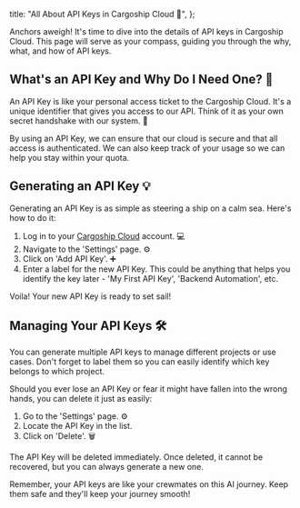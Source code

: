 
  title: "All About API Keys in Cargoship Cloud 🔑",
};

Anchors aweigh! It's time to dive into the details of API keys in Cargoship Cloud. This page will serve as your compass, guiding you through the why, what, and how of API keys.

## What's an API Key and Why Do I Need One? 🤔

An API Key is like your personal access ticket to the Cargoship Cloud. It's a unique identifier that gives you access to our API. Think of it as your own secret handshake with our system. 🤝

By using an API Key, we can ensure that our cloud is secure and that all access is authenticated. We can also keep track of your usage so we can help you stay within your quota.

## Generating an API Key 💡

Generating an API Key is as simple as steering a ship on a calm sea. Here's how to do it:

1. Log in to your [Cargoship Cloud](https://app.cargoship.sh) account. 💻
2. Navigate to the 'Settings' page. ⚙️
3. Click on 'Add API Key'. ➕
4. Enter a label for the new API Key. This could be anything that helps you identify the key later - 'My First API Key', 'Backend Automation', etc.

Voila! Your new API Key is ready to set sail!

## Managing Your API Keys 🛠️

You can generate multiple API keys to manage different projects or use cases. Don't forget to label them so you can easily identify which key belongs to which project.

Should you ever lose an API Key or fear it might have fallen into the wrong hands, you can delete it just as easily:

1. Go to the 'Settings' page. ⚙️
2. Locate the API Key in the list.
3. Click on 'Delete'. 🗑️

The API Key will be deleted immediately. Once deleted, it cannot be recovered, but you can always generate a new one.

Remember, your API keys are like your crewmates on this AI journey. Keep them safe and they'll keep your journey smooth!

